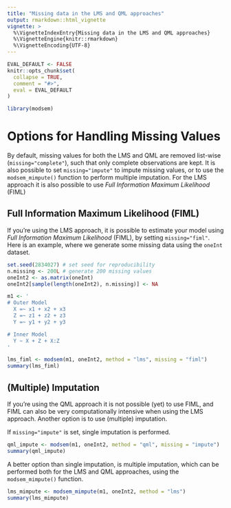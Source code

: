 ```yaml
---
title: "Missing data in the LMS and QML approaches"
output: rmarkdown::html_vignette
vignette: >
  %\VignetteIndexEntry{Missing data in the LMS and QML approaches}
  %\VignetteEngine{knitr::rmarkdown}
  %\VignetteEncoding{UTF-8}
---
```


```r
EVAL_DEFAULT <- FALSE
knitr::opts_chunk$set(
  collapse = TRUE,
  comment = "#>",
  eval = EVAL_DEFAULT
)
```

```r
library(modsem)
```

# Options for Handling Missing Values
By default, missing values for both the LMS and QML are removed list-wise
(`missing="complete"`), such that only complete observations are kept.
It is also possible to set `missing="impute"` to impute missing values, 
or to use the `modsem_mimpute()` function to perform multiple imputation.
For the LMS approach it is also possible to use
*Full Information Maximum Likelihood* (FIML)

## Full Information Maximum Likelihood (FIML)

If you're using the LMS approach, it is possible to estimate your model using 
*Full Information Maximum Likelihood* (FIML), by setting `missing="fiml"`. Here
is an example, where we generate some missing data using the `oneInt` dataset.

```r
set.seed(2834027) # set seed for reproducibility
n.missing <- 200L # generate 200 missing values
oneInt2 <- as.matrix(oneInt)
oneInt2[sample(length(oneInt2), n.missing)] <- NA

m1 <- '
# Outer Model
  X =~ x1 + x2 + x3
  Z =~ z1 + z2 + z3
  Y =~ y1 + y2 + y3

# Inner Model
  Y ~ X + Z + X:Z
'

lms_fiml <- modsem(m1, oneInt2, method = "lms", missing = "fiml")
summary(lms_fiml)
```

## (Multiple) Imputation

If you're using the QML approach it is not possible (yet) to use FIML, and FIML
can also be very computationally intensive when using the LMS approach. Another
option is to use (multiple) imputation.

If `missing="impute"` is set, single imputation is performed.

```r
qml_impute <- modsem(m1, oneInt2, method = "qml", missing = "impute")
summary(qml_impute)
```

A better option than single imputation, is multiple imputation, which can be
performed both for the LMS and QML approaches, using the `modsem_mimpute()` function.

```r
lms_mimpute <- modsem_mimpute(m1, oneInt2, method = "lms")
summary(lms_mimpute)
```
